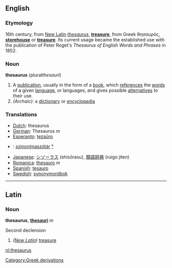 ==English==
===Etymology===
16th century, from [[New Latin]] ''[[thesaurus]]'', '''[[treasure]]''', from Greek θησαυρός, '''[[storehouse]]''' or '''[[treasure]]'''.  Its current usage became the established use with the publication of Peter Roget's ''Thesaurus of English Words and Phrases'' in 1852.

===Noun===
{{wikipedia}}
'''thesaurus'''  (plural''thesauri'')
#A [[publication]], usually in the form of a [[book]], which [[reference]]s the [[word]]s of a given [[language]], or languages, and gives possible [[alternative]]s to their use.
#''(Archaic):'' a [[dictionary]] or [[encyclopedia]]

===Translations===
*[[Dutch]]: thesaurus
*[[German]]: Thesaurus ''m''
*[[Esperanto]]: [[tezaŭro]]
*{{hu}}: [[szinonímaszótár]] [[:hu:szinonímaszótár|°]]
*[[Japanese]]: [[シソーラス]] (shisōrasu), [[類語辞典]] (ruigo jiten)
*[[Romanica]]: [[thesauro]] ''m''
*[[Spanish]]: [[tesauro]]
*[[Swedish]]: [[synonymordbok]]

----
==Latin==
===Noun===
'''thesaurus''', '''[[thesauri]]''' ''m''

Second declension

# ''([[New Latin]])'' [[treasure]]

[[nl:thesaurus]]
[[Category:Greek derivations]]
